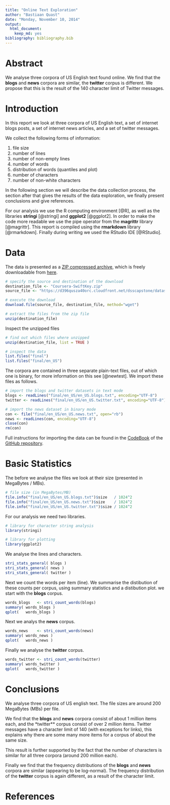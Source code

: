 ```yaml
---
title: "Online Text Exploration"
author: "Bastiaan Quast"
date: "Monday, November 10, 2014"
output:
  html_document:
    keep_md: yes
bibliography: bibliography.bib
---
```


# Abstract
We analyse three corpora of US English text found online.
We find that the **blogs** and **news** corpora are similar,
the **twitter** corpus is different.
We propose that this is the result of the 140 character limit of Twitter messages.

# Introduction
In this report we look at three corpora of US English text, a set of internet blogs posts, a set of internet news articles, and a set of twitter messages.

We collect the following forms of information:

 1. file size
 2. number of lines
 3. number of non-empty lines
 4. number of words
 5. distribution of words (quantiles and plot)
 6. number of characters
 7. number of non-white characters
 
In the following section we will describe the data collection process,
the section after that gives the results of the data exploration,
we finally present conclusions and give references.

For our analysis we use the R computing environment [@R], as well as the libraries **stringi** [@stringi] and **ggplot2** [@ggplot2].
In order to make the code more readable we use the pipe operator from the **magrittr** library [@magrittr].
This report is compiled using the **rmarkdown ** library [@rmarkdown].
Finally during writing we used the RStudio IDE [@RStudio].

# Data

The data is presented as a [ZIP compressed archive](http://en.wikipedia.org/wiki/Zip_(file_format)), which is freely downloadable from [here](https://d396qusza40orc.cloudfront.net/dsscapstone/dataset/Coursera-SwiftKey.zip).
```r
# specify the source and destination of the download
destination_file <- "Coursera-SwiftKey.zip"
source_file <- "https://d396qusza40orc.cloudfront.net/dsscapstone/dataset/Coursera-SwiftKey.zip"

# execute the download
download.file(source_file, destination_file, method="wget")

# extract the files from the zip file
unzip(destination_file)
```

Inspect the unzipped files
```r
# find out which files where unzipped
unzip(destination_file, list = TRUE )

# inspect the data
list.files("final")
list.files("final/en_US")
```

The corpora are contained in three separate plain-text files,
out of which one is binary, for more information on this see [@newtest].
We import these files as follows.
```r
# import the blogs and twitter datasets in text mode
blogs <- readLines("final/en_US/en_US.blogs.txt", encoding="UTF-8")
twitter <- readLines("final/en_US/en_US.twitter.txt", encoding="UTF-8")

# import the news dataset in binary mode
con <- file("final/en_US/en_US.news.txt", open="rb")
news <- readLines(con, encoding="UTF-8")
close(con)
rm(con)
```

Full instructions for importing the data can be found in the [CodeBook](https://github.com/bquast/Data-Science-Capstone/blob/master/CodeBook.md) of the [GitHub repository](https://github.com/bquast/Data-Science-Capstone).


# Basic Statistics

The before we analyse the files we look at their size (presented in MegaBytes / MBs).
```r
# file size (in MegaBytes/MB)
file.info("final/en_US/en_US.blogs.txt")$size   / 1024^2
file.info("final/en_US/en_US.news.txt")$size    / 1024^2
file.info("final/en_US/en_US.twitter.txt")$size / 1024^2
```

For our analysis we need two libraries.
```r
# library for character string analysis
library(stringi)

# library for plotting
library(ggplot2)
```

We analyse the lines and characters.
```r
stri_stats_general( blogs )
stri_stats_general( news )
stri_stats_general( twitter )
```

Next we count the words per item (line). We summarise the distibution of these counts per corpus, using summary statistics and a distibution plot. we start with the **blogs** corpus.
```r
words_blogs   <- stri_count_words(blogs)
summary( words_blogs )
qplot(   words_blogs )
```

Next we analys the **news** corpus.
```r
words_news    <- stri_count_words(news)
summary( words_news )
qplot(   words_news )
```

Finally we analyse the **twitter** corpus.
```r
words_twitter <- stri_count_words(twitter)
summary( words_twitter )
qplot(   words_twitter )
```

# Conclusions
We analyse three corpora of US english text. The file sizes are around 200 MegaBytes (MBs) per file.

We find that the **blogs** and **news** corpora consist of about 1 million items each,
and the *twitter** corpus consist of over 2 million items.
Twitter messages have a character limit of 140 (with exceptions for links),
this explains why there are some many more items for a corpus of about the same size.

This result is further supported by the fact that the number of characters is similar for all three corpora (around 200 million each).

Finally we find that the frequency distributions of the **blogs** and **news ** corpora are similar (appearing to be log-normal).
The frequency distribution of the **twitter** corpus is again different, as a result of the character limit.


# References
